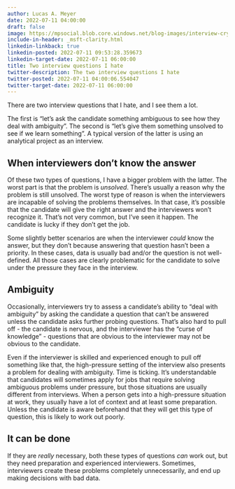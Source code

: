 ```yaml
---
author: Lucas A. Meyer
date: 2022-07-11 04:00:00
draft: false
image: https://mpsocial.blob.core.windows.net/blog-images/interview-crying.jpg
include-in-header: _msft-clarity.html
linkedin-linkback: true
linkedin-posted: 2022-07-11 09:53:28.359673
linkedin-target-date: 2022-07-11 06:00:00
title: Two interview questions I hate
twitter-description: The two interview questions I hate
twitter-posted: 2022-07-11 04:00:06.554047
twitter-target-date: 2022-07-11 06:00:00
---
```


There are two interview questions that I hate, and I see them a lot.

The first is "let's ask the candidate something ambiguous to see how they deal with ambiguity". The second is "let's give them something unsolved to see if we learn something". A typical version of the latter is using an analytical project as an interview.

## When interviewers don't know the answer

Of these two types of questions, I have a bigger problem with the latter. The worst part is that the problem is _unsolved_. There's usually a reason why the problem is still unsolved. The worst type of reason is when the interviewers are incapable of solving the problems themselves. In that case, it's possible that the candidate will give the right answer and the interviewers won't recognize it. That's not very common, but I've seen it happen. The candidate is lucky if they don't get the job.

Some slightly better scenarios are when the interviewer _could_ know the answer, but they don't because answering that question hasn't been a priority. In these cases, data is usually bad and/or the question is not well-defined. All those cases are clearly problematic for the candidate to solve under the pressure they face in the interview.

## Ambiguity

Occasionally, interviewers try to assess a candidate's ability to "deal with ambiguity" by asking the candidate a question that can't be answered unless the candidate asks further probing questions. That's also hard to pull off - the candidate is nervous, and the interviewer has the "curse of knowledge" - questions that are obvious to the interviewer may not be obvious to the candidate.

Even if the interviewer is skilled and experienced enough to pull off something like that, the high-pressure setting of the interview also presents a problem for dealing with ambiguity. Time is ticking. It's understandable that candidates will sometimes apply for jobs that require solving ambiguous problems under pressure, but those situations are usually different from interviews. When a person gets into a high-pressure situation at work, they usually have a lot of context and at least some preparation. Unless the candidate is aware beforehand that they will get this type of question, this is likely to work out poorly.

## It can be done

If they are *really* necessary, both these types of questions _can_ work out, but they need preparation and experienced interviewers. Sometimes, interviewers create these problems completely unnecessarily, and end up making decisions with bad data. 



